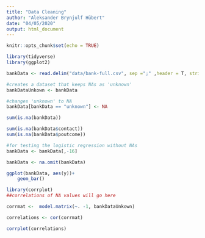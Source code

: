 ```yaml
---
title: "Data Cleaning"
author: "Aleksander Brynjulf Hübert"
date: "04/05/2020"
output: html_document
---
```


```r
knitr::opts_chunk$set(echo = TRUE)
```


```r
library(tidyverse)
library(ggplot2)
```

```r
bankData <- read.delim("data/bank-full.csv", sep =";" ,header = T, strip.white = TRUE)

#creates a dataset that keeps NAs as 'unknown'
bankDataUnkown <- bankData

#changes 'unknown' to NA
bankData[bankData == "unknown"] <- NA

sum(is.na(bankData))

sum(is.na(bankData$contact))
sum(is.na(bankData$poutcome))

#for testing the logistic regression without NAs
bankData <- bankData[,-16]

bankData <- na.omit(bankData)

ggplot(bankData, aes(y))+
    geom_bar()
```


```r
library(corrplot)
##correlations of NA values will go here

corrmat <-  model.matrix(~. -1, bankDataUnkown)

correlations <- cor(corrmat)

corrplot(correlations)
```

